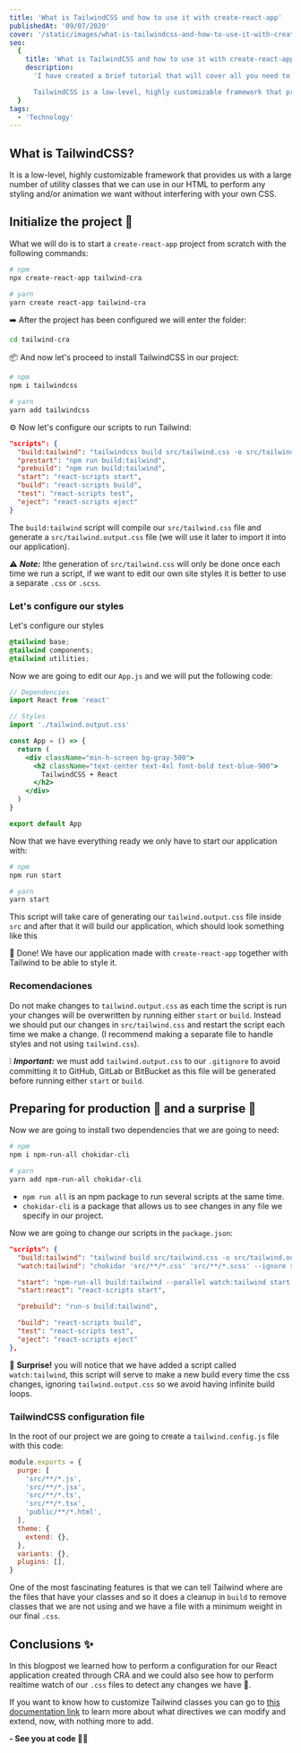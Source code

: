 ```yaml
---
title: 'What is TailwindCSS and how to use it with create-react-app'
publishedAt: '09/07/2020'
cover: '/static/images/what-is-tailwindcss-and-how-to-use-it-with-create-react-app/banner.jpeg'
seo:
  {
    title: 'What is TailwindCSS and how to use it with create-react-app',
    description:
      'I have created a brief tutorial that will cover all you need to get started with create-react-app (using TailwindCSS and inline styles).

      TailwindCSS is a low-level, highly customizable framework that provides us with many utility classes that we can use in our HTML to perform any styling or animation we want without interfering with your CSS.',
  }
tags:
  - 'Technology'
---
```


## What is TailwindCSS?

It is a low-level, highly customizable framework that provides us with a large number of utility classes that we can use in our HTML to perform any styling and/or animation we want without interfering with your own CSS.

<Cloudinary
  publicID="tailwind-home_blupsr"
  cloudName="daniel-esteves"
  baseColor="#071d49"
  accentColor="#00C389"
  logoOnClickUrl="https://danestves.com/blog/configurar-tailwindcss-con-create-react-app"
  logoImageUrl="https://danestves.com/logo.png"
  title="How to configure TailwindCSS with create-react-app?"
  subtitle="Video made recording the demo of Tailwind v1"
/>

## Initialize the project 🎉

What we will do is to start a `create-react-app` project from scratch with the following commands:

```bash
# npm
npx create-react-app tailwind-cra

# yarn
yarn create react-app tailwind-cra
```

➡️ After the project has been configured we will enter the folder:

```bash
cd tailwind-cra
```

📦 And now let's proceed to install TailwindCSS in our project:

```bash
# npm
npm i tailwindcss

# yarn
yarn add tailwindcss
```

⚙ Now let's configure our scripts to run Tailwind:

```json
"scripts": {
  "build:tailwind": "tailwindcss build src/tailwind.css -o src/tailwind.output.css",
  "prestart": "npm run build:tailwind",
  "prebuild": "npm run build:tailwind",
  "start": "react-scripts start",
  "build": "react-scripts build",
  "test": "react-scripts test",
  "eject": "react-scripts eject"
}
```

The `build:tailwind` script will compile our `src/tailwind.css` file and generate a `src/tailwind.output.css` file (we will use it later to import it into our application).

⚠️ _**Note:**_ lthe generation of `src/tailwind.css` will only be done once each time we run a script, if we want to edit our own site styles it is better to use a separate `.css` or `.scss`.

### Let's configure our styles

Let's configure our styles

```css
@tailwind base;
@tailwind components;
@tailwind utilities;
```

Now we are going to edit our `App.js` and we will put the following code:

```jsx
// Dependencies
import React from 'react'

// Styles
import './tailwind.output.css'

const App = () => {
  return (
    <div className="min-h-screen bg-gray-500">
      <h2 className="text-center text-4xl font-bold text-blue-900">
        TailwindCSS + React
      </h2>
    </div>
  )
}

export default App
```

Now that we have everything ready we only have to start our application with:

```bash
# npm
npm run start

# yarn
yarn start
```

This script will take care of generating our `tailwind.output.css` file inside `src` and after that it will build our application, which should look something like this

<CodeSandbox codeSandboxId="tailwindcss-cra-16efl" />

🎉 Done! We have our application made with `create-react-app` together with Tailwind to be able to style it.

### Recomendaciones

Do not make changes to `tailwind.output.css` as each time the script is run your changes will be overwritten by running either `start` or `build`. Instead we should put our changes in `src/tailwind.css` and restart the script each time we make a change. (I recommend making a separate file to handle styles and not using `tailwind.css`).

❕ _**Important:**_ we must add `tailwind.output.css` to our `.gitignore` to avoid committing it to GitHub, GitLab or BitBucket as this file will be generated before running either `start` or `build`.

## Preparing for production 🚀 and a surprise 🤩

Now we are going to install two dependencies that we are going to need:

```bash
# npm
npm i npm-run-all chokidar-cli

# yarn
yarn add npm-run-all chokidar-cli
```

- `npm run all` is an npm package to run several scripts at the same time.
- `chokidar-cli` is a package that allows us to see changes in any file we specify in our project.

Now we are going to change our scripts in the `package.json`:

```json
"scripts": {
  "build:tailwind": "tailwind build src/tailwind.css -o src/tailwind.output.css",
  "watch:tailwind": "chokidar 'src/**/*.css' 'src/**/*.scss' --ignore src/tailwind.output.css -c 'npm run build:tailwind'",

  "start": "npm-run-all build:tailwind --parallel watch:tailwind start:react",
  "start:react": "react-scripts start",

  "prebuild": "run-s build:tailwind",

  "build": "react-scripts build",
  "test": "react-scripts test",
  "eject": "react-scripts eject"
},
```

🎉 **Surprise!** you will notice that we have added a script called `watch:tailwind`, this script will serve to make a new build every time the css changes, ignoring `tailwind.output.css` so we avoid having infinite build loops.

### TailwindCSS configuration file

In the root of our project we are going to create a `tailwind.config.js` file with this code:

```js
module.exports = {
  purge: [
    'src/**/*.js',
    'src/**/*.jsx',
    'src/**/*.ts',
    'src/**/*.tsx',
    'public/**/*.html',
  ],
  theme: {
    extend: {},
  },
  variants: {},
  plugins: [],
}
```

One of the most fascinating features is that we can tell Tailwind where are the files that have your classes and so it does a cleanup in `build` to remove classes that we are not using and we have a file with a minimum weight in our final `.css`.

## Conclusions ✨

In this blogpost we learned how to perform a configuration for our React application created through CRA and we could also see how to perform realtime watch of our `.css` files to detect any changes we have 🙌.

If you want to know how to customize Tailwind classes you can go to [this documentation link](https://tailwindcss.com/docs/theme) to learn more about what directives we can modify and extend, now, with nothing more to add.

**- See you at code 👨‍💻**
